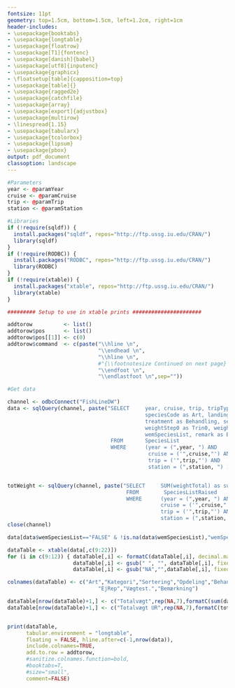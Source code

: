```yaml
---
fontsize: 11pt
geometry: top=1.5cm, bottom=1.5cm, left=1.2cm, right=1cm
header-includes:
- \usepackage{booktabs}
- \usepackage{longtable}
- \usepackage{floatrow}
- \usepackage[T1]{fontenc}
- \usepackage[danish]{babel}
- \usepackage[utf8]{inputenc}
- \usepackage{graphicx}
- \floatsetup[table]{capposition=top}
- \usepackage[table]{}
- \usepackage{ragged2e}
- \usepackage{catchfile}
- \usepackage{array}
- \usepackage[export]{adjustbox}
- \usepackage{multirow}
- \linespread{1.15}
- \usepackage{tabularx}
- \usepackage{tcolorbox}
- \usepackage{lipsum}
- \usepackage{pbox}
output: pdf_document
classoption: landscape
---
```

  
\renewcommand{\familydefault}{\sfdefault}
\sffamily


```r

#Parameters
year <- @paramYear
cruise <- @paramCruise
trip <- @paramTrip
station <- @paramStation


```




```r

#Libraries
if (!require(sqldf)) {
  install.packages("sqldf", repos="http://ftp.ussg.iu.edu/CRAN/")
  library(sqldf)
}
if (!require(RODBC)) {
  install.packages("RODBC", repos="http://ftp.ussg.iu.edu/CRAN/")
  library(RODBC)
}
if (!require(xtable)) {
  install.packages("xtable", repos="http://ftp.ussg.iu.edu/CRAN/")
  library(xtable)
}

```




```r

######### Setup to use in xtable prints ###################### 

addtorow          <- list()
addtorow$pos      <- list()
addtorow$pos[[1]] <- c(0)
addtorow$command  <- c(paste("\\hline \n",
                             "\\endhead \n",
                             "\\hline \n",
                             #"{\\footnotesize Continued on next page} \n",
                             "\\endfoot \n",
                             "\\endlastfoot \n",sep=""))
```


```r

#Get data

channel <- odbcConnect("FishLineDW")
data <- sqlQuery(channel, paste("SELECT     year, cruise, trip, tripType, station, dateGearStart, dfuArea, statisticalRectangle, 
                                            speciesCode as Art, landingCategory as Landingkategori, sizeSortingEU as Sortering, sizeSortingDFU as Opdeling,
                                            treatment as Behandling, sexCode as Køn,ovigorous as Rogn, number as Antal, 
                                            weightStep0 as Trin0, weightStep1 as Trin1, weightStep2 as Trin2, weightNonRep as EjRep, 
                                            wemSpeciesList, remark as Bemærkning,dateGearStart,totalWeight
                                 FROM       SpeciesList
                                 WHERE      (year = (",year, ") AND 
                                             cruise = ('",cruise,"') AND
                                             trip = ('",trip,"') AND
                                             station = (",station, ") ) " ,sep=""), stringsAsFactors=FALSE)


totWeight <- sqlQuery(channel, paste("SELECT     SUM(weightTotal) as sum_weightTotal
                                      FROM        SpeciesListRaised
                                      WHERE      (year = (",year, ") AND 
                                                 cruise = ('",cruise,"') AND
                                                 trip = ('",trip,"') AND
                                                 station = (",station, ") ) " ,sep=""), stringsAsFactors=FALSE)
close(channel)

data[data$wemSpeciesList=="FALSE" & !is.na(data$wemSpeciesList),"wemSpeciesList"] <- "F"


```


<!-- Infor om tur/station -->
\begin{tabularx}{0.9\textwidth}{rrrrr}
\textbf{År:} `r year`  & \textbf{Togt:} `r cruise`  & \textbf{Tur:} `r trip` & \textbf{Station:} `r data$station[1]` &  \textbf{Dato:} `r format(as.Date(data$dateGearStart[1]), "%d-%m-%Y")`
\end{tabularx}

\vspace{0.4cm}

<!-- Infor om tur/station -->
\begin{tabularx}{0.9\textwidth}{rrrrr}
\textbf{Totalfangst (UR) kg:} `r data$totalWeight[1]` & & & &
\end{tabularx}

\vspace{-0.2cm}

<!-- Tabel artsliste -->
\definecolor{lightgray}{gray}{0.92}
\def\arraystretch{1.3}

```r



dataTable <- xtable(data[,c(9:22)])
for (i in c(9:12)) { dataTable[,i] <- formatC(dataTable[,i], decimal.mark = ",", digits = 3,format = "f") 
                     dataTable[,i] <- gsub(" ", "", dataTable[,i], fixed = TRUE)
                     dataTable[,i] <- gsub("NA","",dataTable[,i], fixed = TRUE)}

colnames(dataTable) <- c("Art","Kategori","Sortering","Opdeling","Behandling","Køn","Rogn","Antal","Trin0","Trin1","Trin2",
                             "EjRep","Vægtest.","Bemærkning")

dataTable[nrow(dataTable)+1,] <- c("Totalvægt",rep(NA,7),formatC(sum(data$Trin0,na.rm=TRUE),decimal.mark = ",", digits = 3,format = "f"),rep(NA,5))
dataTable[nrow(dataTable)+1,] <- c("Totalvægt UR",rep(NA,7),formatC(totWeight$sum_weightTotal,decimal.mark = ",", digits = 3,format = "f"),rep(NA,5))


print(dataTable,
      tabular.environment = "longtable", 
      floating = FALSE, hline.after=c(-1,nrow(data)),
      include.colnames=TRUE,
      add.to.row = addtorow, 
      #sanitize.colnames.function=bold, 
      #booktabs=T,
      #size="small",
      comment=FALSE)


```

